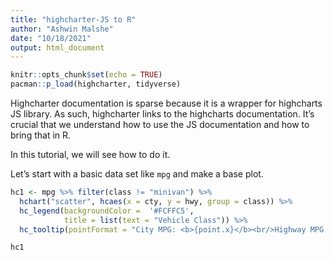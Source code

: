 ```yaml
---
title: "highcharter-JS to R"
author: "Ashwin Malshe"
date: "10/18/2021"
output: html_document
---
```


```r
knitr::opts_chunk$set(echo = TRUE)
pacman::p_load(highcharter, tidyverse)
```

Highcharter documentation is sparse because it is a wrapper for highcharts JS library. As such, highcharter links to the highcharts documentation. It's crucial that we understand how to use the JS documentation and how to bring that in R.

In this tutorial, we will see how to do it.

Let's start with a basic data set like `mpg` and make a base plot.


```r
hc1 <- mpg %>% filter(class != "minivan") %>% 
  hchart("scatter", hcaes(x = cty, y = hwy, group = class)) %>% 
  hc_legend(backgroundColor =  '#FCFFC5',
            title = list(text = "Vehicle Class")) %>% 
  hc_tooltip(pointFormat = "City MPG: <b>{point.x}</b><br/>Highway MPG: <b>{point.y}</b><br/>")

hc1
```



